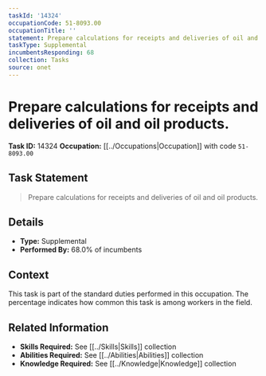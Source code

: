 ```yaml
---
taskId: '14324'
occupationCode: 51-8093.00
occupationTitle: ''
statement: Prepare calculations for receipts and deliveries of oil and oil products.
taskType: Supplemental
incumbentsResponding: 68
collection: Tasks
source: onet
---
```

# Prepare calculations for receipts and deliveries of oil and oil products.

**Task ID:** 14324
**Occupation:** [[../Occupations|Occupation]] with code `51-8093.00`

## Task Statement

> Prepare calculations for receipts and deliveries of oil and oil products.

## Details

- **Type:** Supplemental
- **Performed By:** 68.0% of incumbents

## Context

This task is part of the standard duties performed in this occupation. The percentage indicates how common this task is among workers in the field.

## Related Information

- **Skills Required:** See [[../Skills|Skills]] collection
- **Abilities Required:** See [[../Abilities|Abilities]] collection
- **Knowledge Required:** See [[../Knowledge|Knowledge]] collection
